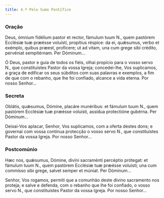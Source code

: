 ```yaml
---
title: 4.ª Pelo Sumo Pontífice
---
```


### Oração

<div class="side-by-side not-content">

Deus, ómnium fidélium pastor et rector, fámulum tuum
    <span class="text-red-500">N.</span>, quem pastórem Ecclésiæ tuæ præésse voluísti,
    propítius réspice: da ei, quǽsumus, verbo et exémplo, quibus præest, profícere;
    ut ad vitam, una cum grege sibi crédito, pervéniat sempitérnam. Per Dóminum...

Ó Deus, pastor e guia de todos os fiéis, olhai propício para o vosso servo
    <span class="text-red-500">N.</span>, que constituístes Pastor da vossa Igreja;
    concedei-lhe, Vos suplicamos, a graça de edificar os seus súbditos com suas palavras
    e exemplos, a fim de que com o rebanho, que lhe foi confiado, alcance a vida
    eterna. Por nosso Senhor...

</div>

### Secreta

<div class="side-by-side not-content">

Oblátis, quǽsumus, Dómine, placáre munéribus: et fámulum tuum
    <span class="text-red-500">N.</span>, quem pastórem Ecclésiæ tuæ præésse voluísti,
    assídua protectióne gubérna. Per Dóminum...

Deixai-Vos aplacar, Senhor, Vos suplicamos, com a oferta destes dons; e
    governai com vossa contínua protecção o vosso servo
    <span class="text-red-500">N.</span>, que constituístes Pastor da vossa Igreja.
    Por nosso Senhor...

</div>

### Postcomúnio

<div class="side-by-side not-content">

Hæc nos, quǽsumus, Dómine, divíni sacraménti percéptio prótegat: et fámulum
    tuum <span class="text-red-500">N.</span>, quem pastórem Ecclésiæ tuæ
    præésse voluísti; una cum commísso sibi grege, salvet semper et múniat. Per
    Dóminum...

Senhor, Vos rogamos, permiti que a comunhão deste divino sacramento nos
    proteja; e salve e defenda, com o rebanho que lhe foi confiado, o vosso
    servo <span class="text-red-500">N.</span>, que constituístes Pastor da
    vossa Igreja. Por nosso Senhor...

</div>
